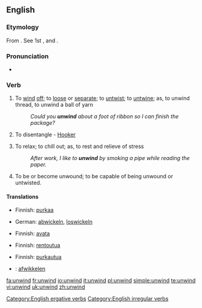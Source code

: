 ==English==

===Etymology===
From {{etyl|ang}} {{term|unwindan}}. See 1st {{term|un-}}, and {{term|wind||to coil}}.

===Pronunciation===
* {{IPA|/ʌn'waɪnd/}}
*: {{rhymes|aɪnd}}

===Verb===
{{en-verb|unwinds|unwinding|unwound}}

# {{transitive}} To [[wind]] [[off]]; to [[loose]] or [[separate]]; to [[untwist]]; to [[untwine]]; as, to unwind thread, to unwind a ball of yarn
#: ''Could you '''unwind''' about a foot of ribbon so I can finish the package?''
# {{context|transitive|obsolete}} To disentangle - [[Hooker]]
# {{context|intransitive|slang}} To relax; to chill out; as, to rest and relieve of stress
#: ''After work, I like to '''unwind''' by smoking a pipe while reading the paper.''
# {{intransitive}} To be or become unwound; to be capable of being unwound or untwisted.

====Translations====
{{trans-top|To wind off}}
* Finnish: [[purkaa]]
{{trans-mid}}
* German: [[abwickeln]], [[loswickeln]]
{{trans-bottom}}

{{trans-top|To disentangle}}
* Finnish: [[avata]]
{{trans-mid}}
{{trans-bottom}}

{{trans-top|To relax}}
* Finnish: [[rentoutua]]
{{trans-mid}}
{{trans-bottom}}

{{trans-top|To be or become unwound}}
* Finnish: [[purkautua]]
{{trans-mid}}
{{trans-bottom}}

{{checktrans-top}}
* {{ttbc|Dutch}}: [[afwikkelen]]
{{checktrans-mid}}
{{checktrans-bottom}}

[[Category:English ergative verbs]]
[[Category:English irregular verbs]]

[[fa:unwind]]
[[fr:unwind]]
[[io:unwind]]
[[it:unwind]]
[[pl:unwind]]
[[simple:unwind]]
[[te:unwind]]
[[vi:unwind]]
[[uk:unwind]]
[[zh:unwind]]